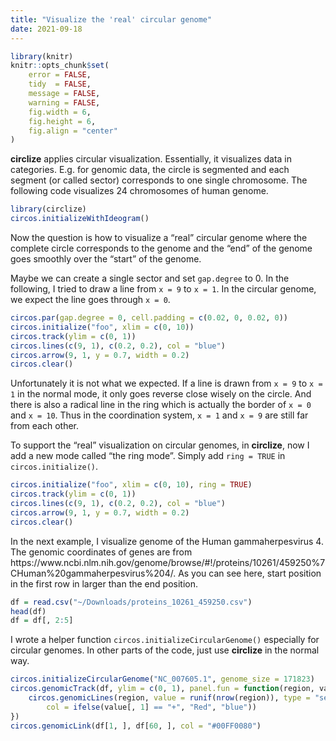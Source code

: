 ```yaml
---
title: "Visualize the 'real' circular genome"
date: 2021-09-18
---
```


```r
library(knitr)
knitr::opts_chunk$set(
    error = FALSE,
    tidy  = FALSE,
    message = FALSE,
    warning = FALSE,
    fig.width = 6,
    fig.height = 6,
    fig.align = "center"
)
```

**circlize** applies circular visualization. Essentially, it visualizes data in categories. E.g. for genomic data,
the circle is segmented and each segment (or called sector) corresponds to one single chromosome. The following code visualizes 24 chromosomes of human genome.

```r
library(circlize)
circos.initializeWithIdeogram()
```

Now the question is how to visualize a "real" circular genome where the complete circle corresponds to the genome and the "end" of the genome
goes smoothly over the "start" of the genome.

Maybe we can create a single sector and set `gap.degree` to 0. In the following, I tried to draw a line from `x = 9` to `x = 1`. In
the circular genome, we expect the line goes through `x = 0`.

```r
circos.par(gap.degree = 0, cell.padding = c(0.02, 0, 0.02, 0))
circos.initialize("foo", xlim = c(0, 10))
circos.track(ylim = c(0, 1))
circos.lines(c(9, 1), c(0.2, 0.2), col = "blue")
circos.arrow(9, 1, y = 0.7, width = 0.2)
circos.clear()
```

Unfortunately it is not what we expected. If a line is drawn from `x = 9` to `x = 1` in the normal mode, it only goes reverse close wisely 
on the circle. And there is also a radical line in the ring which is actually the border of `x = 0` and `x = 10`. Thus in the coordination 
system, `x = 1` and `x = 9` are still far from each other.

To support the "real" visualization on circular genomes, in **circlize**, now I add a new mode called "the ring mode".
Simply add `ring = TRUE` in `circos.initialize()`.

```r
circos.initialize("foo", xlim = c(0, 10), ring = TRUE)
circos.track(ylim = c(0, 1))
circos.lines(c(9, 1), c(0.2, 0.2), col = "blue")
circos.arrow(9, 1, y = 0.7, width = 0.2)
circos.clear()
```

In the next example, I visualize genome of
the Human gammaherpesvirus 4. The genomic coordinates of genes are from https://www.ncbi.nlm.nih.gov/genome/browse/#!/proteins/10261/459250%7CHuman%20gammaherpesvirus%204/.
As you can see here, start position in the first row in larger than the end position.

```r
df = read.csv("~/Downloads/proteins_10261_459250.csv")
head(df)
df = df[, 2:5]
```

I wrote a helper function `circos.initializeCircularGenome()` especially for circular genomes.
In other parts of the code, just use **circlize** in the normal way.

```r
circos.initializeCircularGenome("NC_007605.1", genome_size = 171823)
circos.genomicTrack(df, ylim = c(0, 1), panel.fun = function(region, value, ...) {
    circos.genomicLines(region, value = runif(nrow(region)), type = "segment", 
        col = ifelse(value[, 1] == "+", "Red", "blue"))
})
circos.genomicLink(df[1, ], df[60, ], col = "#00FF0080")
```